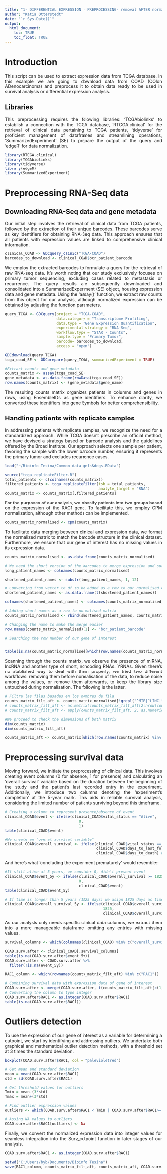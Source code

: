 ```yaml
---
title: "1- DIFFERENTIAL EXPRESSION - PREPROCESSING- removal AFTER normalisation"
author: "Katia Otterstedt"
date: "`r Sys.Date()`"
output: 
  html_document:
    toc: TRUE
    toc_float: TRUE
---
```

<style>
body {
text-align: justify}
</style>

# Introduction
This script can be used to extract expression data from TCGA database. In this example we are going to download data from COAD (COlon ADenocarcinoma) and preprocess it to obtain data ready to be used in survival analysis or differential expression analysis.

## Libraries
This preprocessing requires the folowing libraries: 'TCGAbiolinks' to establish a connection with the TCGA database, 'RTCGA.clinical' for the retrieval of clinical data pertaining to TCGA patients, 'tidyverse' for proficient management of dataframes and streamlining operations, 'SummarizedExperiment' (SE) to prepare the output of the query and 'edgeR' for data normalization.

```r
library(RTCGA.clinical)
library(TCGAbiolinks)
library(tidyverse)
library(edgeR)
library(SummarizedExperiment)
```

# Preprocessing RNA-Seq data
## Downloading RNA-Seq data and gene metadata
Our initial step involves the retrieval of clinical data from TCGA patients, followed by the extraction of their unique barcodes. These barcodes serve as key identifiers for obtaining RNA-Seq data. This approach ensures that all patients with expression values are linked to comprehensive clinical information.

```r
clinical_COAD <- GDCquery_clinic("TCGA-COAD")
barcodes_to_download <- clinical_COAD$bcr_patient_barcode
```

We employ the extracted barcodes to formulate a query for the retrieval of raw RNA-seq data. It's worth noting that our study exclusively focuses on primary tumor sequencing, excluding cases related to metastasis or recurrence.
The query results are subsequently downloaded and consolidated into a SummarizedExperiment (SE) object, housing expression data and gene metadata. Using the 'assay()' function, we extract raw counts from this object for our analysis, although normalized expression can be obtained by adjusting the function parameters.

```r
query_TCGA <- GDCquery(project = "TCGA-COAD",
                       data.category = "Transcriptome Profiling",
                       data.type = "Gene Expression Quantification",
                       experimental.strategy = "RNA-Seq",
                       workflow.type = "STAR - Counts",
                       sample.type = "Primary Tumor",
                       barcode= barcodes_to_download,
                       access = "open")

GDCdownload(query_TCGA)
tcga_coad_SE <- GDCprepare(query_TCGA, summarizedExperiment = TRUE)

#Extract counts and gene metadata
counts_matrix <- assay(tcga_coad_SE) 
gene_metadata <- as.data.frame(rowData(tcga_coad_SE)) 
row.names(counts_matrix) <- (gene_metadata$gene_name)

```


The resulting counts matrix organizes patients in columns and genes in rows, using EnsembleIDs as gene identifiers. To enhance clarity, we converted these identifiers into gene Symbols for better comprehensibility.


## Handling patients with replicate samples

In addressing patients with replicate samples, we recognize the need for a standardized approach. While TCGA doesn't prescribe an official method, we have devised a strategy based on barcode analysis and the guidelines offered by the Broad Institute. Our approach selects one sample per patient, favoring the sample with the lower barcode number, ensuring it represents the primary tumor and excludes recurrence cases.


```r
load("~/Bioinfo Tesina/Common data gefs&degs.RData") 

```

```r
source("tcga_replicateFilter.R")
total_patients <- c(colnames(counts_matrix))
filtered_patients <- tcga_replicateFilter(tsb = total_patients,
                                          analyte_target = "RNA")
counts_matrix <- counts_matrix[,filtered_patients]
```

For the purposes of our analysis, we classify patients into two groups based on the expression of the RAC1 gene. To facilitate this, we employ CPM normalization, although other methods can be implemented.

```r
counts_matrix_normalised <- cpm(counts_matrix)
```

To facilitate data merging between clinical and expression data, we format the normalized matrix to match the barcode structure in the clinical dataset. Furthermore, we ensure that our gene of interest has no missing values in its expression data.

```r
counts_matrix_normalised <- as.data.frame(counts_matrix_normalised) 

# We need the short version of the barcodes to merge expression and survival
long_patient_names <- colnames(counts_matrix_normalised)

shortened_patient_names <- substr(long_patient_names, 1, 12)

# Converting from vector to df to be added as a row to our normalised counts matrix 
shortened_patient_names <- as.data.frame(t(shortened_patient_names))

colnames(shortened_patient_names) <- colnames(counts_matrix_normalised)

# Adding short names as a row to normalised matrix 
counts_matrix_normalised <- rbind(shortened_patient_names, counts_matrix_normalised)

# Changing the name to make the merge easier
row.names(counts_matrix_normalised)[1] <- "bcr_patient_barcode"

# Searching the row number of our gene of interest


table(is.na(counts_matrix_normalised[which(row.names(counts_matrix_normalised) %in% c("RAC1")),])) 
```

Scanning through the counts matrix, we observe the presence of miRNA, lncRNA and another type of short, noncoding RNAs: YRNAs. Given there's no stablished way to deal with them properly, we tried two different workflows: removing them before normalisation of the data, to reduce noise among the values, or remove them afterwards, to keep the library size untouched during normalisation. The following is the latter.

```r
# Filtra las filas basadas en los nombres de fila
counts_matrix_filt_aft <- counts_matrix_normalised[!grepl("^MIR|^LINC|^Y_", rownames(counts_matrix_normalised)), ]
# counts_matrix_filt_aft <- as.matrix(counts_matrix_filt_aft[2:nrow(counts_matrix_filt_aft),])
# counts_matrix_filt_aft <- apply(counts_matrix_filt_aft, 2, as.numeric)

#We proceed to check the dimensions of both matrix 
dim(counts_matrix)
dim(counts_matrix_filt_aft)

counts_matrix_aft <- counts_matrix[which(row.names(counts_matrix) %in% row.names(counts_matrix_filt_aft)),]

```

# Preprocessing survival data

Moving forward, we initiate the preprocessing of clinical data. This involves creating event columns (0 for absence, 1 for presence) and calculating an 'overall survival' variable based on the duration between the beginning of the study and the patient's last recorded entry in the experiment.
Additionally, we introduce two columns denoting the 'experiment's completion' at the 5-year mark. This aids in reliable survival analysis, considering the limited number of patients surviving beyond this timeframe.

```r
# Creating a column to represent presence/absence of event
clinical_COAD$event <- ifelse(clinical_COAD$vital_status == "Alive",
                                 0,
                                 1)
table(clinical_COAD$event) 

#We create an "overal survival variable"
clinical_COAD$overall_survival <- ifelse(clinical_COAD$vital_status == "Alive",
                                         clinical_COAD$days_to_last_follow_up, #If alive => last follow up to OS
                                         clinical_COAD$days_to_death) #If dead => death to OS

```

And here's what 'concluding the experiment prematurely' would resemble::

```r
#If still alive at 5 years, we consider 0, didn't present event
clinical_COAD$event_5y <- ifelse(clinical_COAD$overall_survival >= 1825,
                                 0, 
                                 clinical_COAD$event)
table(clinical_COAD$event_5y)

# If time is longer than 5 years (1825 days) we asign 1825 days as time
clinical_COAD$overall_survival_5y <- ifelse(clinical_COAD$overall_survival >= 1825,
                                            1825,
                                            clinical_COAD$overall_survival)
``` 

As our analysis only needs specific clinical data columns, we extract them into a more manageable dataframe, omitting any entries with missing values.

```r

survival_columns <- which(colnames(clinical_COAD) %in% c("overall_survival_5y", "event_5y", "bcr_patient_barcode", "overall_survival", "event"))

COAD.surv.after <- clinical_COAD[,survival_columns]
table(is.na(COAD.surv.after$event_5y))
COAD.surv.after <- COAD.surv.after %>%
  filter(!is.na(event_5y))

RAC1_column <- which(rownames(counts_matrix_filt_aft) %in% c("RAC1"))

# Combining survival data with expression data of gene of interest
COAD.surv.after <- merge(COAD.surv.after, t(counts_matrix_filt_aft[c(1,RAC1_column),]), by = "bcr_patient_barcode")
# Converting the column to type integer 
COAD.surv.after$RAC1 <- as.integer(COAD.surv.after$RAC1)
table(is.na(COAD.surv.after$RAC1))
```

# Outliers detection
To use the expression of our gene of interest as a variable for determining a cutpoint, we start by identifying and addressing outliers. We undertake both graphical and mathematical outlier detection methods, with a threshold set at 3 times the standard deviation.
```r
boxplot(COAD.surv.after$RAC1, col = "palevioletred")

# Get mean and standard deviation
mean = mean(COAD.surv.after$RAC1)
std = sd(COAD.surv.after$RAC1)

# Get threshold values for outliers
Tmin = mean-(3*std)
Tmax = mean+(3*std)

# Find outlier expression values
outliers <- which(COAD.surv.after$RAC1 < Tmin | COAD.surv.after$RAC1>= Tmax)

# Assing NA values to outliers
COAD.surv.after$RAC1[outliers] <- NA
```
Finally, we convert the normalized expression data into integer values for seamless integration into the Surv_cutpoint function in later stages of our analysis.
```r
COAD.surv.after$RAC1 <- as.integer(COAD.surv.after$RAC1)
```

```r
setwd("C:/Users/byb/Documents/Bioinfo Tesina")
save(RAC1_column, counts_matrix_filt_aft, counts_matrix_aft, COAD.surv.after, file = "DE_after_filt_data.RData")

```